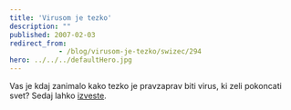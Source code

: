 ```yaml
---
title: 'Virusom je tezko'
description: ""
published: 2007-02-03
redirect_from: 
            - /blog/virusom-je-tezko/swizec/294
hero: ../../../defaultHero.jpg
---
```

Vas je kdaj zanimalo kako tezko je pravzaprav biti virus, ki zeli pokoncati svet? Sedaj lahko [izveste](http://www.newgrounds.com/portal/view/360724).